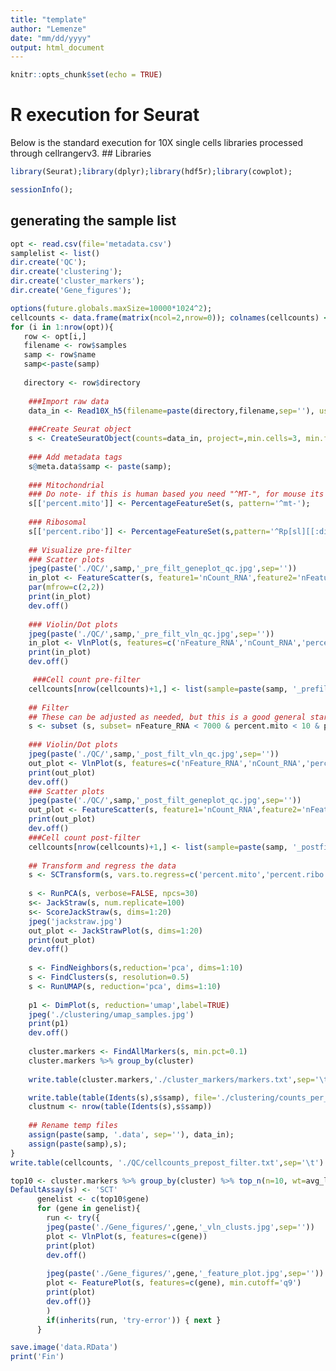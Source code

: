 ```yaml
---
title: "template"
author: "Lemenze"
date: "mm/dd/yyyy"
output: html_document
---
```


```r
knitr::opts_chunk$set(echo = TRUE)
```

# R execution for Seurat
Below is the standard execution for 10X single cells libraries processed through cellrangerv3. 
## Libraries
```r
library(Seurat);library(dplyr);library(hdf5r);library(cowplot);
```
```r
sessionInfo();
```
## generating the sample list
```r
opt <- read.csv(file='metadata.csv')
samplelist <- list()
dir.create('QC');
dir.create('clustering');
dir.create('cluster_markers');
dir.create('Gene_figures');

```

```r
options(future.globals.maxSize=10000*1024^2);
cellcounts <- data.frame(matrix(ncol=2,nrow=0)); colnames(cellcounts) <- c('type','count')
for (i in 1:nrow(opt)){
   row <- opt[i,]
   filename <- row$samples
   samp <- row$name
   samp<-paste(samp)
   
   directory <- row$directory
   
    ###Import raw data
    data_in <- Read10X_h5(filename=paste(directory,filename,sep=''), use.names=TRUE, unique.features=TRUE);
    
    ###Create Seurat object
    s <- CreateSeuratObject(counts=data_in, project=,min.cells=3, min.features=200);
    
    ### Add metadata tags
    s@meta.data$samp <- paste(samp);
    
    ### Mitochondrial
    ### Do note- if this is human based you need "^MT-", for mouse its "^mt-"
    s[['percent.mito']] <- PercentageFeatureSet(s, pattern='^mt-');
    
    ### Ribosomal
    s[['percent.ribo']] <- PercentageFeatureSet(s,pattern='^Rp[sl][[:digit:]]');
    
    ## Visualize pre-filter
    ### Scatter plots
    jpeg(paste('./QC/',samp,'_pre_filt_geneplot_qc.jpg',sep=''))
    in_plot <- FeatureScatter(s, feature1='nCount_RNA',feature2='nFeature_RNA');
    par(mfrow=c(2,2))
    print(in_plot)
    dev.off()
    
    ### Violin/Dot plots
    jpeg(paste('./QC/',samp,'_pre_filt_vln_qc.jpg',sep=''))
    in_plot <- VlnPlot(s, features=c('nFeature_RNA','nCount_RNA','percent.mito','percent.ribo'),ncol=4);
    print(in_plot)
    dev.off()

     ###Cell count pre-filter
    cellcounts[nrow(cellcounts)+1,] <- list(sample=paste(samp, '_prefilt',sep=''), count=length(WhichCells(s)))
    
    ## Filter
    ## These can be adjusted as needed, but this is a good general start pattern based on V3 chemistry
    s <- subset (s, subset= nFeature_RNA < 7000 & percent.mito < 10 & percent.ribo < 45 nFeature_RNA > 1000);
    
    ### Violin/Dot plots
    jpeg(paste('./QC/',samp,'_post_filt_vln_qc.jpg',sep=''))
    out_plot <- VlnPlot(s, features=c('nFeature_RNA','nCount_RNA','percent.mito','percent.ribo'),ncol=4);
    print(out_plot)
    dev.off()
    ### Scatter plots
    jpeg(paste('./QC/',samp,'_post_filt_geneplot_qc.jpg',sep=''))
    out_plot <- FeatureScatter(s, feature1='nCount_RNA',feature2='nFeature_RNA');
    print(out_plot)
    dev.off()
    ###Cell count post-filter
    cellcounts[nrow(cellcounts)+1,] <- list(sample=paste(samp, '_postfilt',sep=''), count=length(WhichCells(s)))
    
    ## Transform and regress the data
    s <- SCTransform(s, vars.to.regress=c('percent.mito','percent.ribo'));
    
    s <- RunPCA(s, verbose=FALSE, npcs=30)
    s<- JackStraw(s, num.replicate=100)
    s<- ScoreJackStraw(s, dims=1:20)
    jpeg('jackstraw.jpg')
    out_plot <- JackStrawPlot(s, dims=1:20)
    print(out_plot)
    dev.off()
    
    s <- FindNeighbors(s,reduction='pca', dims=1:10)
    s <- FindClusters(s, resolution=0.5)
    s <- RunUMAP(s, reduction='pca', dims=1:10)
    
    p1 <- DimPlot(s, reduction='umap',label=TRUE)
    jpeg('./clustering/umap_samples.jpg')
    print(p1)
    dev.off()
    
    cluster.markers <- FindAllMarkers(s, min.pct=0.1)
    cluster.markers %>% group_by(cluster)
    
    write.table(cluster.markers,'./cluster_markers/markers.txt',sep='\t')

    write.table(table(Idents(s),s$samp), file='./clustering/counts_per_cluster.txt',sep='\t')
    clustnum <- nrow(table(Idents(s),s$samp))
    
    ## Rename temp files
    assign(paste(samp, '.data', sep=''), data_in);
    assign(paste(samp),s);
}
write.table(cellcounts, './QC/cellcounts_prepost_filter.txt',sep='\t')
```
```r
top10 <- cluster.markers %>% group_by(cluster) %>% top_n(n=10, wt=avg_logFC)
DefaultAssay(s) <- 'SCT'
      genelist <- c(top10$gene)
      for (gene in genelist){
        run <- try({
        jpeg(paste('./Gene_figures/',gene,'_vln_clusts.jpg',sep=''))
        plot <- VlnPlot(s, features=c(gene))
        print(plot)
        dev.off()
        
        jpeg(paste('./Gene_figures/',gene,'_feature_plot.jpg',sep=''))
        plot <- FeaturePlot(s, features=c(gene), min.cutoff='q9')
        print(plot)
        dev.off()}
        )
        if(inherits(run, 'try-error')) { next }
      }
```
```r
save.image('data.RData')
print('Fin')
```